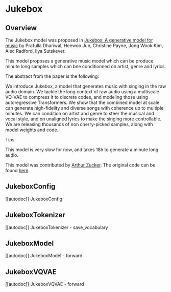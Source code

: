 <!--Copyright 2022 The HuggingFace Team. All rights reserved.

Licensed under the Apache License, Version 2.0 (the "License"); you may not use this file except in compliance with
the License. You may obtain a copy of the License at

http://www.apache.org/licenses/LICENSE-2.0

Unless required by applicable law or agreed to in writing, software distributed under the License is distributed on
an "AS IS" BASIS, WITHOUT WARRANTIES OR CONDITIONS OF ANY KIND, either express or implied. See the License for the
specific language governing permissions and limitations under the License.
-->
# Jukebox

## Overview

The Jukebox model was proposed in [Jukebox: A generative model for music](https://arxiv.org/pdf/2005.00341.pdf)
by Prafulla Dhariwal, Heewoo Jun, Christine Payne, Jong Wook Kim, Alec Radford,
Ilya Sutskever.

This model proposes a generative music model which can be produce minute long samples which can bne conditionned on
artist, genre and lyrics.

The abstract from the paper is the following:

We introduce Jukebox, a model that generates
music with singing in the raw audio domain. We
tackle the long context of raw audio using a multiscale VQ-VAE to compress it to discrete codes,
and modeling those using autoregressive Transformers. We show that the combined model at
scale can generate high-fidelity and diverse songs
with coherence up to multiple minutes. We can
condition on artist and genre to steer the musical
and vocal style, and on unaligned lyrics to make
the singing more controllable. We are releasing
thousands of non cherry-picked samples, along
with model weights and code.

Tips:

This model is very slow for now, and takes 18h to generate a minute long audio. 

This model was contributed by [Arthur Zucker](https://huggingface.co/ArthurZ).
The original code can be found [here](https://github.com/openai/jukebox).

## JukeboxConfig

[[autodoc]] JukeboxConfig

## JukeboxTokenizer

[[autodoc]] JukeboxTokenizer - save_vocabulary

## JukeboxModel

[[autodoc]] JukeboxModel - forward 

## JukeboxVQVAE 

[[autodoc]] JukeboxVQVAE - forward 
